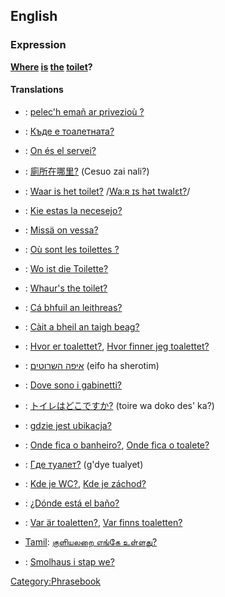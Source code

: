 ==English==
===Expression===
'''[[Where]] [[is]] [[the]] [[toilet]]?'''

====Translations====
*{{br}}: [[pelec'h emañ ar privezioù ?]]
*{{bg}}: [[Къде е тоалетната?]]
*{{ca}}: [[On és el servei?]]
*{{zh}}: [[廁所在哪里?]] (Cesuo zai nali?)
*{{nl}}: [[Waar is het toilet?]] /[[media:Waar_is_het_toilet.ogg|Waːʀ ɪs hət twalɛt?]]/
*{{eo}}: [[Kie estas la necesejo?]]
*{{fi}}: [[Missä on vessa?]]
*{{fr}}: [[Où sont les toilettes ?]]
*{{de}}: [[Wo ist die Toilette?]]
*{{Sco}}: [[Whaur's the toilet?]]
*{{ga}}: [[Cá bhfuil an leithreas?]]
*{{gd}}: [[Càit a bheil an taigh beag?]]
*{{no}}: [[Hvor er toalettet?]], [[Hvor finner jeg toalettet?]]
*{{he}}: [[איפה השרוטים]] (eifo ha sherotim)
*{{it}}: [[Dove sono i gabinetti?]]
*{{ja}}: [[トイレはどこですか?]] (toire wa doko des' ka?)
*{{pl}}: [[gdzie jest ubikacja?]]
*{{pt}}: [[Onde fica o banheiro?]], [[Onde fica o toalete?]]
*{{ru}}: [[Где туалет?]] (g'dye tualyet)
*{{sk}}: [[Kde je WC?]], [[Kde je záchod?]]
*{{es}}: [[¿Dónde está el baño?]]
*{{sv}}: [[Var är toaletten?]], [[Var finns toaletten?]]
*[[Tamil]]: [[குளியலறை எங்கே உள்ளது?]]
*{{tpi}}: [[Smolhaus i stap we?]]
 
[[Category:Phrasebook]]